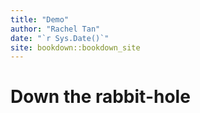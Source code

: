 ```yaml
--- 
title: "Demo"
author: "Rachel Tan"
date: "`r Sys.Date()`"
site: bookdown::bookdown_site
---
```


# Down the rabbit-hole

